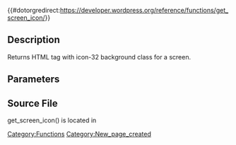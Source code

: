 {{#dotorgredirect:https://developer.wordpress.org/reference/functions/get_screen_icon/}}

{{Deprecated}}

== Description ==

Returns HTML tag with icon-32 background class for a screen.

== Parameters ==

{{Parameter|$screen|string|Screen name|optional|empty string<br>Some valid values: dashboard, posts, media, links, pages, comments, themes, plugins, users, management, options-general}}

== Source File ==

get_screen_icon() is located in {{Trac|wp-admin/includes/screen.php}}

[[Category:Functions]]

[[Category:New_page_created]]